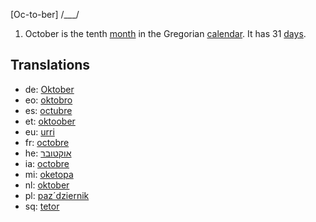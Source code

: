 [Oc-to-ber] /___/

#October is the tenth [[month]] in the Gregorian [[calendar]]. It has 31 [[day]]s.

==Translations==
*de: [[Oktober]]
*eo: [[oktobro]]
*es: [[octubre]]
*et: [[oktoober]]
*eu: [[urri]]
*fr: [[octobre]]
*he: [[אוקטובר]]
*ia: [[octobre]]
*mi: [[oketopa]]
*nl: [[oktober]]
*pl: [[paz´dziernik]]
*sq: [[tetor]]